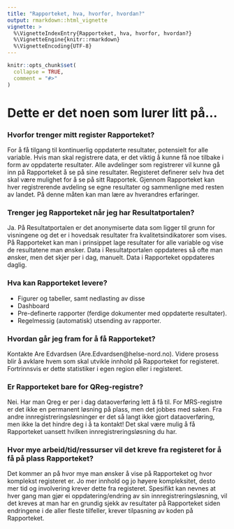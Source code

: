 ```yaml
---
title: "Rapporteket, hva, hvorfor, hvordan?"
output: rmarkdown::html_vignette
vignette: >
  %\VignetteIndexEntry{Rapporteket, hva, hvorfor, hvordan?}
  %\VignetteEngine{knitr::rmarkdown}
  %\VignetteEncoding{UTF-8}
---
```


```r
knitr::opts_chunk$set(
  collapse = TRUE,
  comment = "#>"
)
```

# Dette er det noen som lurer litt på...

### Hvorfor trenger mitt register Rapporteket?
For å få tilgang til kontinuerlig oppdaterte resultater, potensielt for alle variable.
Hvis man skal registrere data, er det viktig å kunne få noe tilbake i form av oppdaterte resultater. Alle avdelinger som registrerer vil kunne gå inn på Rapporteket å se på sine resultater. Registeret definerer selv hva det skal være mulighet for å se på sitt Rapportek.
Gjennom Rapporteket kan hver registrerende avdeling se egne resultater og sammenligne med resten av landet. På denne måten kan man lære av hverandres erfaringer. 

### Trenger jeg Rapporteket når jeg har Resultatportalen?
Ja. 
På Resultatportalen er det anonymiserte data som ligger til grunn for visningene og det er i hovedsak resultater fra kvalitetsindikatorer som vises. På Rapporteket kan man i prinsippet lage resultater for alle variable og vise de resultatene man ønsker. Data i Resultatportalen oppdateres så ofte man ønsker, men det skjer per i dag, manuelt. Data i Rapporteket oppdateres daglig.

### Hva kan Rapporteket levere?
* Figurer og tabeller, samt nedlasting av disse
* Dashboard
* Pre-definerte rapporter (ferdige dokumenter med oppdaterte resultater).
* Regelmessig (automatisk) utsending av rapporter.


### Hvordan går jeg fram for å få Rapporteket?
Kontakte Are Edvardsen (Are.Edvardsen@helse-nord.no). Videre prosess blir å avklare hvem som skal utvikle innhold på Rapporteket for registeret. Fortrinnsvis er dette statistiker i egen region eller i registeret.


### Er Rapporteket bare for QReg-registre?
Nei.
Har man Qreg er per i dag dataoverføring lett å få til. For MRS-registre er det 
ikke en permanent løsning på plass, men det jobbes med saken. Fra andre innregistreringsløsninger 
er det så langt ikke gjort dataoverføring, men ikke la det hindre deg i å ta kontakt! Det skal være mulig å få Rapporteket uansett hvilken innregistreringsløsning du har.  


### Hvor mye arbeid/tid/ressurser vil det kreve fra registeret for å få på plass Rapporteket?
Det kommer an på hvor mye man ønsker å vise på Rapporteket og hvor komplekst registeret er.
Jo mer innhold og jo høyere kompleksitet, desto mer tid og involvering krever dette fra registeret. 
Spesifikt kan nevnes at hver gang man gjør ei oppdatering/endring av sin innregistreringsløsning, vil det kreves at man har en grundig sjekk av resultater på Rapporteket siden endringene i de aller fleste tilfeller, krever tilpasning av koden på Rapporteket.

